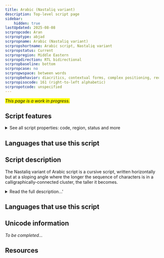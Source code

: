 ```yaml
---
title: Arabic (Nastaliq variant)
description: Top-level script page
sidebar:
    hidden: true
lastUpdated: 2025-08-08
scrpropcode: Aran
scrproptype: abjad
scrpropname: Arabic (Nastaliq variant)
scrpropshortname: Arabic script, Nastaliq variant
scrpropstatus: Current
scrpropregion: Middle Eastern
scrpropdirection: RTL bidirectional
scrpropbaseline: bottom
scrpropcase: no
scrpropwspace: between words
scrpropbehavior: diacritics, contextual forms, complex positioning, required ligatures
scrpropisocode: 161 (right-to-left alphabetic)
scrpropotcode: unspecified
---
```


<span style='background-color:yellow'>_This page is a work in progress._</span>


## Script features

<details>
<summary> See all script properties: code, region, status and more</summary>
<ScriptInfo />
</details>

## Languages that use this script

<WsList script='Aran' wsMax='5' />

## Script description

The Nastaliq variant of Arabic script is a cursive script, written horizontally but at a sloping angle where the longer the sequence of characters is in a calligraphically-connected cluster, the taller it becomes.

<details>
<summary>Read the full description...'</summary>It has short verticals and long horizontal strokes. Due to the slope and calligraphic style, placement of nuqtas (dots) on the base characters is forced to vary quite a bit among different letters and even different forms of the same letter. Words are separated by a space. 

The name (Nastaliq) is a composite of the names for the "Naskh" and "Taliq" styles of writing. Nastaliq is used in Afghanistan, India, Iran, and Pakistan. Because it is used for writing the Urdu language it is sometimes called _Urdu script_. However, it is also used for writing many other languages.

Nastaliq employs the _Eastern Arabic-Indic_ digits. _Standard Arabic-Indic_ digits are never used. 



:::tip[Note:]
Nastaliq is a typographic variant of the [Arabic script](/scrlang/script-aran). Certain typographic variants have been defined in [ISO 15924](http://www.unicode.org/iso15924/codelists.html), and the Nastaliq (Aran) variant is one of those. We do not list separate writing systems for those languages which use the Nastaliq variant. Please look under [Arabic](/scrlang/script-aran) to see which languages use the Arabic script.
:::
</details>

## Languages that use this script

<WsList script='Aran' wsMax='5' />

## Unicode information

_To be completed..._

## Resources

<ScriptResources detailSummary='seemore' />

